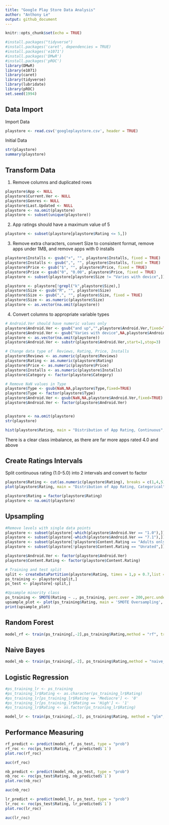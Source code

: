 ---
title: "Google Play Store Data Analysis"
author: "Anthony Le"
output: github_document
---

```{r setup, include=FALSE}
knitr::opts_chunk$set(echo = TRUE)
```

```{r,echo=FALSE}
#install.packages("tidyverse")
#install.packages('caret', dependencies = TRUE)
#install.packages('e1071')
#install.packages('DMwR')
#install.packages('pROC')
library(DMwR)
library(e1071)
library(caret)
library(tidyverse)
library(lubridate)
library(pROC)
set.seed(1994)
```

## Data Import

Import Data 
```{r}
playstore <- read.csv('googleplaystore.csv', header = TRUE)
```


Initial Data
```{r,echo=FALSE}
str(playstore)
summary(playstore)

```

## Transform Data

1. Remove columns and duplicated rows

```{r, echo=FALSE}
playstore$App <- NULL
playstore$Current.Ver <- NULL
playstore$Genres <- NULL
playstore$Last.Updated <- NULL
playstore <- na.omit(playstore)
playstore <- subset(unique(playstore))

```
2. App ratings should have a maximum value of 5

```{r, echo=FALSE}
playstore <- subset(playstore[playstore$Rating <= 5,])

```


3. Remove extra characters, convert Size to consistent format, remove apps under 1MB, and remove apps with 0 installs

```{r,echo=FALSE}
playstore$Installs <- gsub("+", "", playstore$Installs, fixed = TRUE)
playstore$Installs <- gsub(",", "", playstore$Installs, fixed = TRUE)
playstore$Price <- gsub("$", "", playstore$Price, fixed = TRUE)
playstore$Price <- gsub("0", "0.00", playstore$Price, fixed = TRUE)
playstore <- subset(playstore[playstore$Size != "Varies with device",])

playstore <- playstore[!grepl("k",playstore$Size),]
playstore$Size <- gsub("M", "", playstore$Size)
playstore$Size <- gsub(",", "", playstore$Size, fixed = TRUE)
playstore$Size <- as.numeric(playstore$Size)
playstore <- as.vector(na.omit(playstore))


```


4. Convert columns to appropriate variable types

```{r, echo=FALSE}

# Android.Ver should have numeric values only
playstore$Android.Ver <- gsub("and up","",playstore$Android.Ver,fixed=TRUE)
playstore$Android.Ver <- gsub("Varies with device",NA,playstore$Android.Ver)
playstore <- as.vector(na.omit(playstore))
playstore$Android.Ver <- substr(playstore$Android.Ver,start=1,stop=3)

# Change data type of  Reviews, Rating, Price, Installs
playstore$Reviews <- as.numeric(playstore$Reviews)
playstore$Rating <- as.numeric(playstore$Rating)
playstore$Price <- as.numeric(playstore$Price)
playstore$Installs <- as.numeric(playstore$Installs)
playstore$Category <- factor(playstore$Category)

# Remove NaN values in Type
playstore$Type <- gsub(NaN,NA,playstore$Type,fixed=TRUE)
playstore$Type <- factor(playstore$Type)
playstore$Android.Ver <- gsub(NaN,NA,playstore$Android.Ver,fixed=TRUE)
playstore$Android.Ver <- factor(playstore$Android.Ver)


playstore <- na.omit(playstore)
str(playstore)
```


```{r, echo=FALSE}
hist(playstore$Rating, main = "Distribution of App Rating, Continuous", breaks = 100, xlim = c(0,5), xlab = "Rating", ylab = "Count", col="gold")

```

There is a clear class imbalance, as there are far more apps rated 4.0 and above

## Create Ratings Intervals

Split continuous rating (1.0-5.0) into 2 intervals and convert to factor
```{r}
playstore$Rating <- cut(as.numeric(playstore$Rating), breaks = c(1,4,5), labels = c('0','1'))
plot(playstore$Rating, main = "Distribution of App Rating, Categorical", xlab = "Rating", ylab = "Count", col="red")

playstore$Rating = factor(playstore$Rating)
playstore <- na.omit(playstore)

```


## Upsampling


```{r,echo=FALSE}
#Remove levels with single data points
playstore <- subset(playstore[-which(playstore$Android.Ver == "1.0"),])
playstore <- subset(playstore[-which(playstore$Android.Ver == "7.1"),])
playstore <- subset(playstore[!playstore$Content.Rating == "Adults only 18+",])
playstore <- subset(playstore[!playstore$Content.Rating == "Unrated",])

playstore$Android.Ver <- factor(playstore$Android.Ver)
playstore$Content.Rating <- factor(playstore$Content.Rating)

# Training and test split
split <- createDataPartition(playstore$Rating, times = 1,p = 0.7,list = FALSE)
ps_training <- playstore[split,]
ps_test <- playstore[-split,]

#Upsample minority class
ps_training <- SMOTE(Rating ~ ., ps_training, perc.over = 200,perc.under = 150)
upsample_plot <- plot(ps_training$Rating, main = 'SMOTE Oversampling', xlab = 'Rating', ylab = 'Count')
print(upsample_plot)
```


## Random Forest

```{r}

model_rf <- train(ps_training[,-2],ps_training$Rating,method = "rf", trControl = trainControl(method="cv",number = 3,savePredictions = TRUE))


```
## Naive Bayes 
```{r}

model_nb <- train(ps_training[,-2], ps_training$Rating,method = "naive_bayes", trControl = trainControl(method="cv",number = 3,savePredictions = TRUE))


```

## Logistic Regression
```{r}
#ps_training_lr <- ps_training
#ps_training_lr$Rating <- as.character(ps_training_lr$Rating)
#ps_training_lr[ps_training_lr$Rating == 'Mediocre'] <- '0'
#ps_training_lr[ps_training_lr$Rating == 'High'] <- '1'
#ps_training_lr$Rating <- as.factor(ps_training_lr$Rating)

model_lr <- train(ps_training[,-2], ps_training$Rating, method = "glm", trControl = trainControl(method = "cv",number = 3,savePredictions = TRUE))

```

## Performance Measuring

```{r}
rf_predict <- predict(model_rf, ps_test, type = "prob")
rf_roc <- roc(ps_test$Rating, rf_predicted$`1`)
plot.roc(rf_roc)

auc(rf_roc)
```

```{r}
nb_predict <- predict(model_nb, ps_test, type = "prob")
nb_roc <- roc(ps_test$Rating, nb_predicted$`1`)
plot.roc(nb_roc)

auc(nb_roc)
```

```{r}
lr_predict <- predict(model_lr, ps_test, type = "prob")
lr_roc <- roc(ps_test$Rating, lr_predicted$`1`)
plot.roc(lr_roc)

auc(lr_roc)
```
